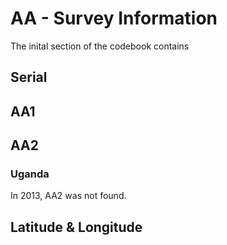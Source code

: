 # AA - Survey Information

The inital section of the codebook contains

## Serial

## AA1

## AA2

### Uganda

In 2013, AA2 was not found.

## Latitude & Longitude
